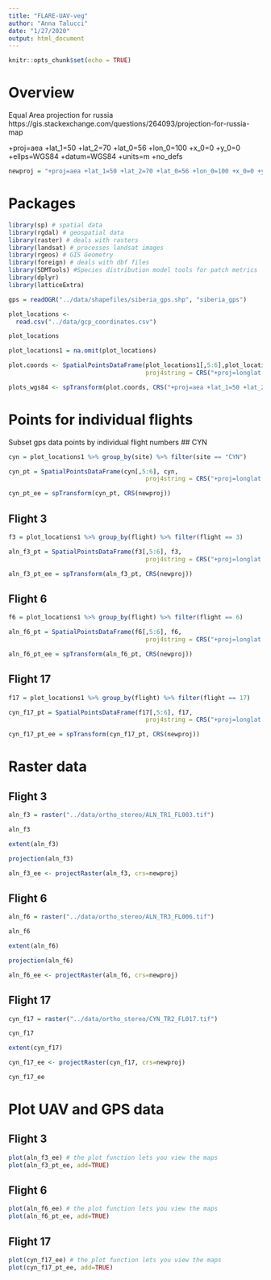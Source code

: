 ```yaml
---
title: "FLARE-UAV-veg"
author: "Anna Talucci"
date: "1/27/2020"
output: html_document
---
```


```r
knitr::opts_chunk$set(echo = TRUE)
```

# Overview

Equal Area projection for russia
https://gis.stackexchange.com/questions/264093/projection-for-russia-map

+proj=aea +lat_1=50 +lat_2=70 +lat_0=56 +lon_0=100 +x_0=0 +y_0=0 +ellps=WGS84 +datum=WGS84 +units=m +no_defs 

```r
newproj = "+proj=aea +lat_1=50 +lat_2=70 +lat_0=56 +lon_0=100 +x_0=0 +y_0=0 +ellps=WGS84 +datum=WGS84 +units=m +no_defs "
```

# Packages

```r
library(sp) # spatial data
library(rgdal) # geospatial data
library(raster) # deals with rasters
library(landsat) # processes landsat images
library(rgeos) # GIS Geometry
library(foreign) # deals with dbf files
library(SDMTools) #Species distribution model tools for patch metrics
library(dplyr)
library(latticeExtra)
```

```r
gps = readOGR("../data/shapefiles/siberia_gps.shp", "siberia_gps") 
```
```r
plot_locations <-
  read.csv("../data/gcp_coordinates.csv")
```

```r
plot_locations
```
```r
plot_locations1 = na.omit(plot_locations)
```

```r
plot.coords <- SpatialPointsDataFrame(plot_locations1[,5:6],plot_locations1,
                                      proj4string = CRS("+proj=longlat +ellps=WGS84 +datum=WGS84 +no_defs"))
```


```r
plots_wgs84 <- spTransform(plot.coords, CRS("+proj=aea +lat_1=50 +lat_2=70 +lat_0=56 +lon_0=100 +x_0=0 +y_0=0 +ellps=WGS84 +datum=WGS84 +units=m +no_defs "))


```

# Points for individual flights

Subset gps data points by individual flight numbers
## CYN

```r
cyn = plot_locations1 %>% group_by(site) %>% filter(site == "CYN") 

```

```r
cyn_pt = SpatialPointsDataFrame(cyn[,5:6], cyn,
                                      proj4string = CRS("+proj=longlat +ellps=WGS84 +datum=WGS84 +no_defs"))
```

```r
cyn_pt_ee = spTransform(cyn_pt, CRS(newproj))
```

## Flight 3

```r
f3 = plot_locations1 %>% group_by(flight) %>% filter(flight == 3) 

```

```r
aln_f3_pt = SpatialPointsDataFrame(f3[,5:6], f3,
                                      proj4string = CRS("+proj=longlat +ellps=WGS84 +datum=WGS84 +no_defs"))
```

```r
aln_f3_pt_ee = spTransform(aln_f3_pt, CRS(newproj))
```

## Flight 6

```r
f6 = plot_locations1 %>% group_by(flight) %>% filter(flight == 6) 

```

```r
aln_f6_pt = SpatialPointsDataFrame(f6[,5:6], f6,
                                      proj4string = CRS("+proj=longlat +ellps=WGS84 +datum=WGS84 +no_defs"))
```

```r
aln_f6_pt_ee = spTransform(aln_f6_pt, CRS(newproj))
```


## Flight 17

```r
f17 = plot_locations1 %>% group_by(flight) %>% filter(flight == 17) 

```

```r
cyn_f17_pt = SpatialPointsDataFrame(f17[,5:6], f17,
                                      proj4string = CRS("+proj=longlat +ellps=WGS84 +datum=WGS84 +no_defs"))
```

```r
cyn_f17_pt_ee = spTransform(cyn_f17_pt, CRS(newproj))
```

# Raster data

## Flight 3

```r
aln_f3 = raster("../data/ortho_stereo/ALN_TR1_FL003.tif")
```

```r
aln_f3
```

```r
extent(aln_f3)
```


```r
projection(aln_f3)

```

```r
aln_f3_ee <- projectRaster(aln_f3, crs=newproj)
```

## Flight 6

```r
aln_f6 = raster("../data/ortho_stereo/ALN_TR3_FL006.tif")
```


```r
aln_f6
```

```r
extent(aln_f6)
```


```r
projection(aln_f6)

```

```r
aln_f6_ee <- projectRaster(aln_f6, crs=newproj)
```

## Flight 17

```r
cyn_f17 = raster("../data/ortho_stereo/CYN_TR2_FL017.tif")
```


```r
cyn_f17
```

```r
extent(cyn_f17)
```

```r
cyn_f17_ee <- projectRaster(cyn_f17, crs=newproj)
```

```r
cyn_f17_ee
```

# Plot UAV and GPS data

## Flight 3

```r
plot(aln_f3_ee) # the plot function lets you view the maps
plot(aln_f3_pt_ee, add=TRUE)
```

## Flight 6

```r
plot(aln_f6_ee) # the plot function lets you view the maps
plot(aln_f6_pt_ee, add=TRUE)
```

## Flight 17

```r
plot(cyn_f17_ee) # the plot function lets you view the maps
plot(cyn_f17_pt_ee, add=TRUE)
```